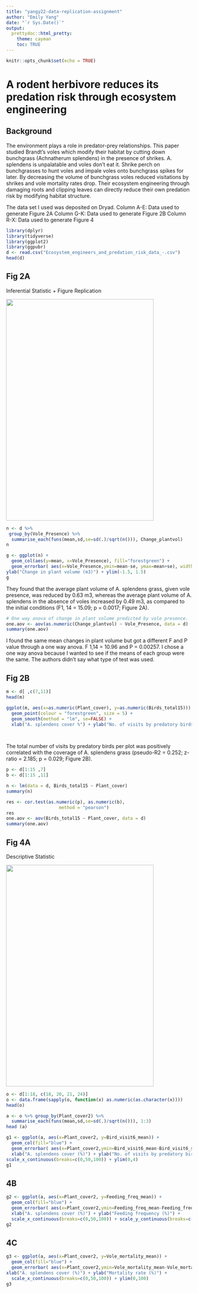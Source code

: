 ```yaml
---
title: "yangy22-data-replication-assignment"
author: "Emily Yang"
date: "`r Sys.Date()`"
output: 
  prettydoc::html_pretty:
    theme: cayman
    toc: TRUE
---
```


```r
knitr::opts_chunk$set(echo = TRUE)
```
# A rodent herbivore reduces its predation risk through ecosystem engineering

## Background

The environment plays a role in predator-prey relationships. This paper studied Brandt’s voles which modify their habitat by cutting down bunchgrass (Achnatherum splendens) in the presence of shrikes. A. splendens is unpalatable and voles don't eat it. Shrike perch on bunchgrasses to hunt voles and impale voles onto bunchgrass spikes for later.  By decreasing the volume of bunchgrass voles reduced visitations by shrikes and vole mortality rates drop. Their ecosystem engineering through damaging roots and clipping leaves can directly reduce their own predation risk by modifying habitat structure. 

The data set I used was deposited on Dryad. 
Column A-E: Data used to generate Figure 2A
Column G-K: Data used to generate Figure 2B
Column R-X: Data used to generate Figure 4 

```r
library(dplyr)
library(tidyverse)
library(ggplot2)
library(ggpubr)
d <- read.csv("Ecosystem_engineers_and_predation_risk_data_-.csv")
head(d)
```
## Fig 2A
 
Inferential Statistic + Figure Replication

<img src="img/Figure 2.png" width="400px" height="600px">

```r
n <- d %>%
 group_by(Vole_Presence) %>%
  summarise_each(funs(mean,sd,se=sd(.)/sqrt(n())), Change_plantvol)
n  

g <- ggplot(n) +
  geom_col(aes(y=mean, x=Vole_Presence), fill="forestgreen") +
  geom_errorbar( aes(x=Vole_Presence,ymin=mean-se, ymax=mean+se), width=0.2, colour="black") +
ylab("Change in plant volume (m3)") + ylim(-1.5, 1.5)
g

```

They found that the average plant volume of A. splendens grass, given vole presence, was reduced by 0.63 m3, whereas the average plant volume of A. splendens in the absence of voles increased by 0.49 m3, as compared to the initial conditions (F1, 14 = 15.09; p = 0.0017; Figure 2A).

```r
# One way anova of change in plant volume predicted by vole presence.
one.aov <- aov(as.numeric(Change_plantvol) ~ Vole_Presence, data = d)
summary(one.aov)

```
I found the same mean changes in plant volume but got a different F and P value through a one way anova. F 1,14 = 10.96 and P = 0.00257. I chose a one way anova because I wanted to see if the means of each group were the same. The authors didn't say what type of test was used. 

## Fig 2B
```r
m <- d[ ,c(7,11)] 
head(m)

ggplot(m, aes(x=as.numeric(Plant_cover), y=as.numeric(Birds_total15))) +
  geom_point(colour = "forestgreen", size = 5) + 
  geom_smooth(method = "lm", se=FALSE) +
  xlab("A. splendens cover %") + ylab("No. of visits by predatory birds/plot")

  
```

The total number of visits by predatory birds per plot was positively correlated with the coverage of A. splendens grass (pseudo-R2 = 0.252; z-ratio = 2.185; p = 0.029; Figure 2B).

```r
p <- d[1:15 ,7]
b <- d[1:15 ,11]

n <- lm(data = d, Birds_total15 ~ Plant_cover)
summary(n)

res <- cor.test(as.numeric(p), as.numeric(b), 
                    method = "pearson")
res
one.aov <- aov(Birds_total15 ~ Plant_cover, data = d)
summary(one.aov)

```
## Fig 4A

Descriptive Statistic

<img src="img/Figure 4.png" width="400px" height="600px">

```r


o <- d[1:18, c(18, 20, 21, 24)]
o <- data.frame(sapply(o, function(x) as.numeric(as.character(x))))
head(o)

a <- o %>% group_by(Plant_cover2) %>% 
  summarise_each(funs(mean,sd,se=sd(.)/sqrt(n())), 1:3) 
head (a)

g1 <- ggplot(a, aes(x=Plant_cover2, y=Bird_visit6_mean)) +
  geom_col(fill="blue") + 
  geom_errorbar( aes(x=Plant_cover2,ymin=Bird_visit6_mean-Bird_visit6_se, ymax=Bird_visit6_mean+Bird_visit6_se), width=0.2, colour="black") +
  xlab("A. splendens cover (%)") + ylab("No. of visits by predatory birds/plot") +
scale_x_continuous(breaks=c(0,50,100)) + ylim(0,4)
g1
```

## 4B

```r
g2 <- ggplot(a, aes(x=Plant_cover2, y=Feeding_freq_mean)) +
  geom_col(fill="blue") +
  geom_errorbar( aes(x=Plant_cover2,ymin=Feeding_freq_mean-Feeding_freq_se, ymax=Feeding_freq_mean+Feeding_freq_se), width=0.2, colour="black") +
  xlab("A. splendens cover (%)") + ylab("Feeding frequency (%)") +
  scale_x_continuous(breaks=c(0,50,100)) + scale_y_continuous(breaks=c(0, 20, 40, 60, 80, 100)) + ylim(0,100)
g2
```

## 4C
```r
g3 <- ggplot(a, aes(x=Plant_cover2, y=Vole_mortality_mean)) +
  geom_col(fill="blue") +
  geom_errorbar( aes(x=Plant_cover2,ymin=Vole_mortality_mean-Vole_mortality_se, ymax=Vole_mortality_mean+Vole_mortality_se), width=0.2, colour="black") +
xlab("A. splendens cover (%)") + ylab("Mortality rate (%)") + 
  scale_x_continuous(breaks=c(0,50,100)) + ylim(0,100)
g3

```
